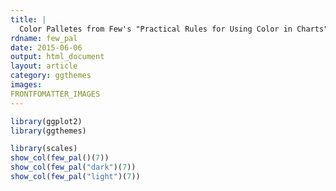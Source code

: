 ---
title: |
  Color Palletes from Few's "Practical Rules for Using Color in Charts"
rdname: few_pal
date: 2015-06-06
output: html_document
layout: article
category: ggthemes
images:
FRONTFOMATTER_IMAGES
---

```{r, echo = FALSE, message = FALSE}
library(ggplot2)
library(ggthemes)
```

```{r few_pal, cache = TRUE}

library(scales)
show_col(few_pal()(7))
show_col(few_pal("dark")(7))
show_col(few_pal("light")(7))



```